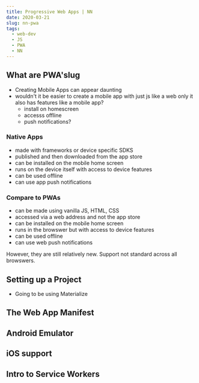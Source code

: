 ```yaml
---
title: Progressive Web Apps | NN
date: 2020-03-21
slug: nn-pwa 
tags:
  - web-dev
  - JS
  - PWA
  - NN
---
```


## What are PWA'slug
- Creating Mobile Apps can appear daunting
- wouldn't it be easier to create a mobile app with just js like a web only it also has features like a mobile app?
    - install on homescreen
    - accesss offline
    - push notifications?

### Native Apps
- made with frameworks or device specific SDKS
- published and then downloaded from the app store
- can be installed on the mobile home screen
- runs on the device itself with access to device features
- can be used offline
- can use app push notifications

### Compare to PWAs
- can be made using vanilla JS, HTML, CSS
- accessed via a web address and not the app store
- can be installed on the mobile home screen
- runs in the browswer but with access to device features
- can be used offline
- can use web push notifications

However, they are still relatively new. Support not standard across all browswers.

## Setting up a Project
-  Going to be using Materialize


## The Web App Manifest
## Android Emulator
## iOS support
## Intro to Service Workers